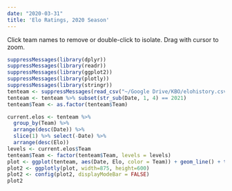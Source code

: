 ```yaml
---
date: "2020-03-31"
title: 'Elo Ratings, 2020 Season'
---
```

Click team names to remove or double-click to isolate. Drag with cursor to zoom.
```r
suppressMessages(library(dplyr))
suppressMessages(library(readr))
suppressMessages(library(ggplot2))
suppressMessages(library(plotly))
suppressMessages(library(stringr))
tenteam <- suppressMessages(read_csv("~/Google Drive/KBO/elohistory.csv"))
tenteam <- tenteam %>% subset(str_sub(Date, 1, 4) == 2021)
tenteam$Team <- as.factor(tenteam$Team)

current.elos <- tenteam %>%
  group_by(Team) %>% 
  arrange(desc(Date)) %>% 
  slice(1) %>% select(-Date) %>% 
  arrange(desc(Elo))
levels <- current.elos$Team
tenteam$Team <- factor(tenteam$Team, levels = levels)
plot <- ggplot(tenteam, aes(Date, Elo, color = Team)) + geom_line() + theme_minimal()
plot2 <- ggplotly(plot, width=875, height=600)
plot2 <- config(plot2, displayModeBar = FALSE)
plot2
```